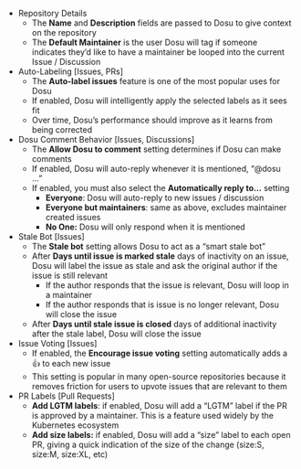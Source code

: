 - Repository Details
    - The **Name** and **Description** fields are passed to Dosu to give context on the repository
    - The **Default Maintainer** is the user Dosu will tag if someone indicates they’d like to have a maintainer be looped into the current Issue / Discussion
- Auto-Labeling [Issues, PRs]
    - The **Auto-label issues** feature is one of the most popular uses for Dosu
    - If enabled, Dosu will intelligently apply the selected labels as it sees fit
    - Over time, Dosu’s performance should improve as it learns from being corrected
- Dosu Comment Behavior [Issues, Discussions]
    - The **Allow Dosu to comment** setting determines if Dosu can make comments
    - If enabled, Dosu will auto-reply whenever it is mentioned, “@dosu …”
    - If enabled, you must also select the **Automatically reply to…** setting
        - **Everyone**: Dosu will auto-reply to new issues / discussion
        - **Everyone but maintainers**: same as above, excludes maintainer created issues
        - **No One:** Dosu will only respond when it is mentioned
- Stale Bot [Issues]
    - The **Stale bot** setting allows Dosu to act as a “smart stale bot”
    - After **Days until issue is marked stale** days of inactivity on an issue, Dosu will label the issue as stale and ask the original author if the issue is still relevant
        - If the author responds that the issue is relevant, Dosu will loop in a maintainer
        - If the author responds that is issue is no longer relevant, Dosu will close the issue
    - After **Days until stale issue is closed** days of additional inactivity after the stale label, Dosu will close the issue
- Issue Voting [Issues]
    - If enabled, the **Encourage issue voting** setting automatically adds a 👍 to each new issue
    - This setting is popular in many open-source repositories because it removes friction for users to upvote issues that are relevant to them
- PR Labels [Pull Requests]
    - **Add LGTM labels**: if enabled, Dosu will add a “LGTM” label if the PR is approved by a maintainer. This is a feature used widely by the Kubernetes ecosystem
    - **Add size labels:** if enabled, Dosu will add a “size” label to each open PR, giving a quick indication of the size of the change (size:S, size:M, size:XL, etc)